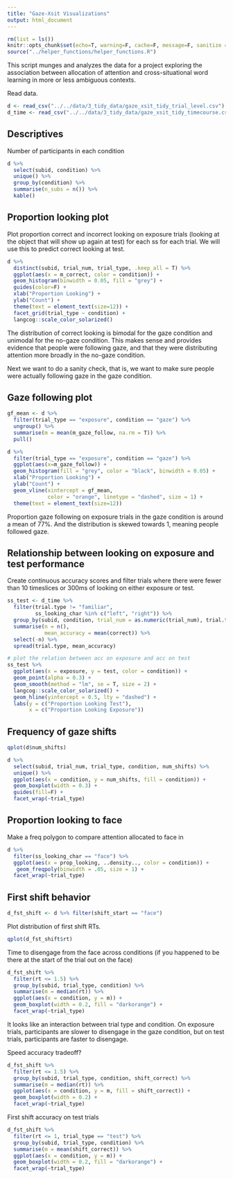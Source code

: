 ```yaml
---
title: "Gaze-Xsit Visualizations"
output: html_document
---
```


```r
rm(list = ls())
knitr::opts_chunk$set(echo=T, warning=F, cache=F, message=F, sanitize = T)
source("../helper_functions/helper_functions.R")
```

This script munges and analyzes the data for a project exploring the association between allocation of attention and cross-situational word learning in more or less ambiguous contexts.

Read data.

```r
d <- read_csv("../../data/3_tidy_data/gaze_xsit_tidy_trial_level.csv")
d_time <- read_csv("../../data/3_tidy_data/gaze_xsit_tidy_timecourse.csv")
```

## Descriptives 

Number of participants in each condition 

```r
d %>% 
  select(subid, condition) %>% 
  unique() %>% 
  group_by(condition) %>% 
  summarise(n_subs = n()) %>% 
  kable()
```

## Proportion looking plot

Plot proportion correct and incorrect looking on exposure trials (looking at the object that will show up again at test) for each ss for each trial. We will use this to predict correct looking at test. 

```r
d %>% 
  distinct(subid, trial_num, trial_type, .keep_all = T) %>% 
  ggplot(aes(x = m_correct, color = condition)) +
  geom_histogram(binwidth = 0.05, fill = "grey") +
  guides(color=F) +
  xlab("Proportion Looking") +
  ylab("Count") +
  theme(text = element_text(size=12)) +
  facet_grid(trial_type ~ condition) +
  langcog::scale_color_solarized() 
```

The distribution of correct looking is bimodal for the gaze condition and unimodal for the no-gaze condition. This makes sense and provides evidence that people were following gaze, and that they were distributing attention more broadly in the no-gaze condition. 

Next we want to do a sanity check, that is, we want to make sure people were actually following gaze in the gaze condition.

## Gaze following plot

```r
gf_mean <- d %>% 
  filter(trial_type == "exposure", condition == "gaze") %>% 
  ungroup() %>% 
  summarise(m = mean(m_gaze_follow, na.rm = T)) %>% 
  pull()

d %>% 
  filter(trial_type == "exposure", condition == "gaze") %>% 
  ggplot(aes(x=m_gaze_follow)) +
  geom_histogram(fill = "grey", color = "black", binwidth = 0.05) +
  xlab("Proportion Looking") +
  ylab("Count") +
  geom_vline(xintercept = gf_mean, 
             color = "orange", linetype = "dashed", size = 1) +
  theme(text = element_text(size=12))
```

Proportion gaze following on exposure trials in the gaze condition is around a mean of 77%. And the distribution is skewed towards 1, meaning people followed gaze.

## Relationship between looking on exposure and test performance

Create continuous accuracy scores and filter trials where there were fewer than 10 timeslices or 300ms of looking on either exposure or test.  

```r
ss_test <- d_time %>% 
  filter(trial.type != "familiar", 
         ss_looking_char %in% c("left", "right")) %>%
  group_by(subid, condition, trial_num = as.numeric(trial_num), trial.type) %>% 
  summarise(n = n(),
            mean_accuracy = mean(correct)) %>% 
  select(-n) %>% 
  spread(trial.type, mean_accuracy)
```

```r
# plot the relation between acc on exposure and acc on test
ss_test %>% 
  ggplot(aes(x = exposure, y = test, color = condition)) +
  geom_point(alpha = 0.3) + 
  geom_smooth(method = "lm", se = T, size = 2) +
  langcog::scale_color_solarized() +
  geom_hline(yintercept = 0.5, lty = "dashed") +
  labs(y = c("Proportion Looking Test"), 
       x = c("Proportion Looking Exposure"))
```

## Frequency of gaze shifts

```r
qplot(d$num_shifts)
```

```r
d %>% 
  select(subid, trial_num, trial_type, condition, num_shifts) %>% 
  unique() %>% 
  ggplot(aes(x = condition, y = num_shifts, fill = condition)) +
  geom_boxplot(width = 0.3) +
  guides(fill=F) +
  facet_wrap(~trial_type)
```

## Proportion looking to face 

Make a freq polygon to compare attention allocated to face in 

```r
d %>% 
  filter(ss_looking_char == "face") %>% 
  ggplot(aes(x = prop_looking, ..density.., color = condition)) +
   geom_freqpoly(binwidth = .05, size = 1) + 
  facet_wrap(~trial_type)
```

## First shift behavior

```r
d_fst_shift <- d %>% filter(shift_start == "face")
```

Plot distribution of first shift RTs.

```r
qplot(d_fst_shift$rt)
```

Time to disengage from the face across conditions (if you happened to be there at the start of the trial out on the face)

```r
d_fst_shift %>% 
  filter(rt <= 1.5) %>% 
  group_by(subid, trial_type, condition) %>% 
  summarise(m = median(rt)) %>%
  ggplot(aes(x = condition, y = m)) +
  geom_boxplot(width = 0.2, fill = "darkorange") +
  facet_wrap(~trial_type)
```

It looks like an interaction between trial type and condition. On exposure trials, participants are slower to disengage in the gaze condition, but on test trials, participants are faster to disengage.

Speed accuracy tradeoff?

```r
d_fst_shift %>% 
  filter(rt <= 1.5) %>%
  group_by(subid, trial_type, condition, shift_correct) %>% 
  summarise(m = median(rt)) %>%
  ggplot(aes(x = condition, y = m, fill = shift_correct)) +
  geom_boxplot(width = 0.2) +
  facet_wrap(~trial_type)
```

First shift accuracy on test trials

```r
d_fst_shift %>% 
  filter(rt <= 1, trial_type == "test") %>% 
  group_by(subid, trial_type, condition) %>% 
  summarise(m = mean(shift_correct)) %>% 
  ggplot(aes(x = condition, y = m)) +
  geom_boxplot(width = 0.2, fill = "darkorange") +
  facet_wrap(~trial_type)
```
